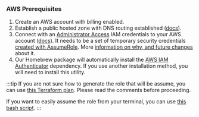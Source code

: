 ### AWS Prerequisites

1. Create an AWS account with billing enabled.
2. Establish a public hosted zone with DNS routing established ([docs](https://docs.aws.amazon.com/Route53/latest/DeveloperGuide/AboutHZWorkingWith.html)).
3. Connect with an [Administrator Access](https://console.aws.amazon.com/iam/home?#/policies/arn:aws:iam::aws:policy/AdministratorAccessserviceLevelSummary) IAM credentials to your AWS account ([docs](https://docs.aws.amazon.com/general/latest/gr/aws-sec-cred-types.html#access-keys-and-secret-access-keys)). It needs to be a set of temporary security credentials [created with AssumeRole](https://docs.aws.amazon.com/STS/latest/APIReference/API_AssumeRole.html). More [information on why, and future changes](https://github.com/kubefirst/kubefirst/issues/1942) about it.
4. Our Homebrew package will automatically install the [AWS IAM Authenticator](https://docs.aws.amazon.com/eks/latest/userguide/install-aws-iam-authenticator.html) dependency. If you use another installation method, you will need to install this utility.

:::tip
If you are not sure how to generate the role that will be assume, you can use [this Terraform plan](https://github.com/kubefirst/kubefirst/blob/main/tools/aws-create-role.tf). Please read the comments before proceeding.

If you want to easily assume the role from your terminal, you can use [this bash script](https://github.com/kubefirst/kubefirst/blob/main/tools/aws-assume-role.sh).
:::
